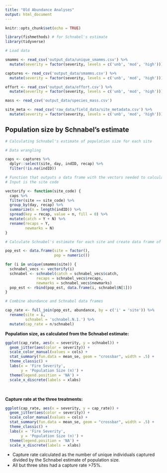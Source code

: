 ```yaml
---
title: "Old Abundance Analyses"
output: html_document
---
```


```r
knitr::opts_chunk$set(echo = TRUE)
```

```r

library(fishmethods) # for Schnabel's estimate
library(tidyverse)

# Load data

smamms <- read_csv('output_data/unique_smamms.csv') %>% 
  mutate(severity = factor(severity, levels = c('unb', 'mod', 'high')))

captures <- read_csv('output_data/smamms.csv') %>% 
  mutate(severity = factor(severity, levels = c('unb', 'mod', 'high')))

effort <- read_csv('output_data/effort.csv') %>% 
  mutate(severity = factor(severity, levels = c('unb', 'mod', 'high')))

mass <- read_csv('output_data/species_mass.csv')

site_meta <- read_csv('raw_data/field_data/site_metadata.csv') %>% 
  mutate(severity = factor(severity, levels = c('unb', 'mod', 'high')))

```


## Population size by Schnabel's estimate

```r

# Calculating Schnabel's estimate of population size for each site

# Data wrangling

caps <- captures %>% 
  dplyr::select(site, day, indID, recap) %>% 
  filter(!is.na(indID))

# Function that outputs a data frame with the vectors needed to calculate the Schnabel estimate
# Input is the site code

vectorify <- function(site_code) {
  caps %>% 
  filter(site == site_code) %>% 
  group_by(day, recap) %>% 
  summarize(n = length(indID)) %>% 
  spread(key = recap, value = n, fill = 0) %>% 
  mutate(catch = Y + N) %>% 
  rename(recaps = Y,
         newmarks = N)
}

# Calculate Schnabel's estimate for each site and create data frame of results

pop_est <- data.frame(site = factor(),
                      pop = numeric())

for (i in unique(smamms$site)) {
  schnabel_vecs <- vectorify(i)
  schnabel <- schnabel(catch = schnabel_vecs$catch,
              recaps = schnabel_vecs$recaps,
              newmarks = schnabel_vecs$newmarks)
  pop_est <- rbind(pop_est, data.frame(i, schnabel$N[1]))
}

# Combine abundance and Schnabel data frames

cap_rate <- full_join(pop_est, abundance, by = c('i' = 'site')) %>% 
  rename(site = i,
         schnabel = 'schnabel.N.1.') %>% 
  mutate(cap_rate = n/schnabel)

```

**Population size, as calculated from the Schnabel estimate:** 

```r

ggplot(cap_rate, aes(x = severity, y = schnabel)) +
  geom_jitter(aes(color = severity)) +
  scale_color_manual(values = cols) +
  stat_summary(fun.data = mean_se, geom = "crossbar", width = .5) +
  theme_classic() +
  labs(x = 'Fire Severity',
       y = 'Population Size (n)') +
  theme(legend.position = 'NA') +
  scale_x_discrete(labels = xlabs)

```

<br>

**Capture rate at the three treatments:**

```r

ggplot(cap_rate, aes(x = severity, y = cap_rate)) +
  geom_jitter(aes(color = severity)) +
  scale_color_manual(values = cols) +
  stat_summary(fun.data = mean_se, geom = "crossbar", width = .5) +
  theme_classic() +
  labs(x = 'Fire Severity',
       y = 'Population Size (n)') +
  theme(legend.position = 'NA') +
  scale_x_discrete(labels = xlabs)

```

- Capture rate calculated as the number of unique individuals captured divided by the Schnabel estimate of population size.
- All but three sites had a capture rate >75%.
